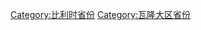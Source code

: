 
{{Portal|比利时}}
{{Commons cat|Walloon Brabant}}
{{Cat more|瓦隆布拉班特省}}

[[Category:比利时省份|Category:比利时省份]]
[[Category:瓦隆大区省份|Category:瓦隆大区省份]]